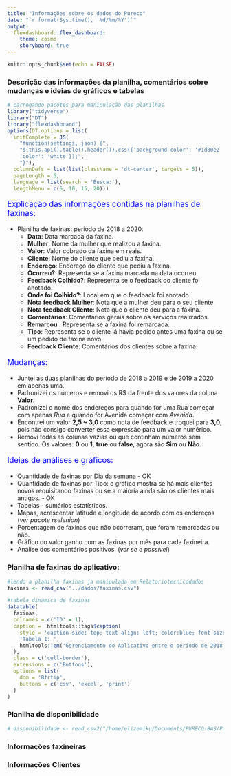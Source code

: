 ```yaml
---
title: "Informações sobre os dados do Pureco"
date: "`r format(Sys.time(), '%d/%m/%Y')`"
output: 
  flexdashboard::flex_dashboard:
    theme: cosmo
    storyboard: true
---
```


<!--argumento para deixar a página mais centralizada-->
<style>
body {
    position: center;
    left: 0px;}
</style>

```r
knitr::opts_chunk$set(echo = FALSE)
```

### Descrição das informações da planilha, comentários sobre mudanças e ideias de gráficos e tabelas 

```r
# carregando pacotes para manipulação das planilhas
library("tidyverse")
library("DT")
library("flexdashboard")
options(DT.options = list(
  initComplete = JS(
    "function(settings, json) {",
    "$(this.api().table().header()).css({'background-color': '#1d80e2  ', 
    'color': 'white'});",
    "}"),
  columnDefs = list(list(className = 'dt-center', targets = 5)),
  pageLength = 5,
  language = list(search = 'Busca:'),
  lengthMenu = c(5, 10, 15, 20)))
```

<p style="font-size:18px;color: blue;"> Explicação das informações contidas na planilhas de faxinas: </p>

- Planilha de faxinas: período de 2018 a 2020. 
  - | **Data**: Data marcada da faxina.
  - | **Mulher**: Nome da mulher que realizou a faxina.
  - | **Valor**: Valor cobrado da faxina em reais.
  - | **Cliente**: Nome do cliente que pediu a faxina.
  - | **Endereço**: Endereço do cliente que pediu a faxina.
  - | **Ocorreu?**: Representa se a faxina marcada na data ocorreu. 
  - | **Feedback Colhido?**: Representa se o feedback do cliente foi anotado.
  - | **Onde foi Colhido?**: Local em que o feedback foi anotado. 
  - | **Nota feedback Mulher**: Nota que a mulher deu para o seu cliente. 
  - | **Nota feedback Cliente**: Nota que o cliente deu para a faxina.
  - | **Comentários**: Comentários gerais sobre os serviços realizados.
  - | **Remarcou** : Representa se a faxina foi remarcada. 
  - | **Tipo**: Representa se o cliente já havia pedido antes uma faxina ou se um pedido de
 faxina novo.
  - | **Feedback Cliente**: Comentários dos clientes sobre a faxina.
 
<p style="font-size:18px;color: blue;">Mudanças: </p>

- | Juntei as duas planilhas do período de 2018 a 2019 e de 2019 a 2020 em apenas uma.
- | Padronizei os números e removi os R$ da frente dos valores da coluna **Valor**.
- | Padronizei o nome dos endereços para quando for uma Rua começar com apenas *Rua* e quando for Avenida começar com *Avenida*.
- | Encontrei um valor **2,5 ~ 3,0** como nota de feedback e troquei para **3,0**, pois não consigo converter essa expressão para um valor numérico. 
- | Removi todas as colunas vazias ou que continham números sem sentido. Os valores: **0** ou **1**, **true** ou **false**, agora são **Sim** ou **Não**.

<p style="font-size:18px;color: blue;">Ideias de análises e gráficos: </p>   

- | Quantidade de faxinas por Dia da semana - OK 
- | Quantidade de faxinas por Tipo: o gráfico mostra se há mais clientes novos requisitando faxinas ou se a maioria ainda são os clientes mais antigos. - OK 
- | Tabelas - sumários estatísticos. 
- | Mapas, acrescentar latitude e longitude de acordo com os endereços (*ver pacote rselenion*)
- | Porcentagem de faxinas que não ocorreram, que foram remarcadas ou não.
- | Gráfico do valor ganho com as faxinas por mês para cada faxineira.
- | Análise dos comentários positivos. (*ver se e possível*)

<!-- #### Planilha de dados das faxinas do Pureco de 2018 a 2019 -->

### Planilha de faxinas do aplicativo: 

```r

#lendo a planilha faxinas ja manipulada em Relatoriotecnicodados
faxinas <- read_csv("../dados/faxinas.csv")
```

```r

#tabela dinamica de faxinas
datatable(
  faxinas,
  colnames = c('ID' = 1),
  caption =  htmltools::tags$caption(
    style = 'caption-side: top; text-align: left; color:blue; font-size: 16px',
    'Tabela 1: ',
    htmltools::em('Gerenciamento do Aplicativo entre o período de 2018 a 2020.',)
  ),
  class = c('cell-border'),
  extensions = c('Buttons'),
  options = list(
    dom = 'Bfrtip',
    buttons = c('csv', 'excel', 'print')
  )
)
```

### Planilha de disponibilidade

<!-- Juntei a planilha de disponibilidade da Marília com a de calendário de dias disponíveis de 2019/2020. Esse passo tive que fazer a mão já que o R não reconheceu o formato da planilha.  -->

```r
# disponibilidade <- read_csv2("/home/elizemiku/Documents/PURECO-BAS/Pureco/dados/disponibilidade201819.csv", col_names = TRUE)
```

### Informações faxineiras


### Informações Clientes




